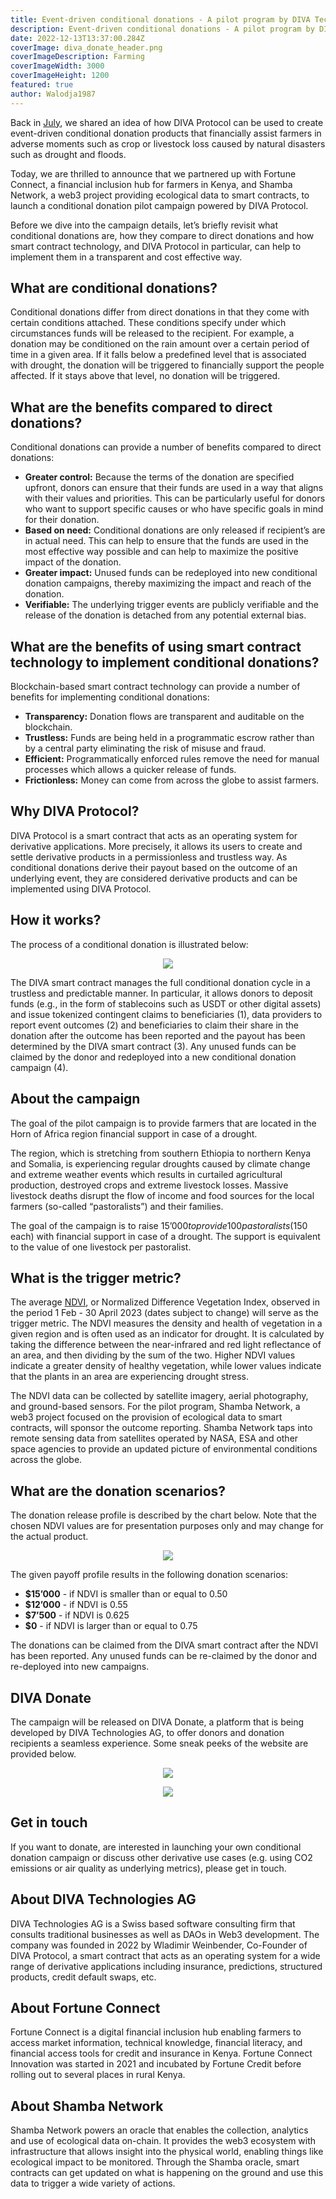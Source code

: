 ```yaml
---
title: Event-driven conditional donations - A pilot program by DIVA Technologies AG, Fortune Connect and Shamba Network
description: Event-driven conditional donations - A pilot program by DIVA Technologies AG, Fortune Connect and Shamba Network
date: 2022-12-13T13:37:00.284Z
coverImage: diva_donate_header.png
coverImageDescription: Farming
coverImageWidth: 3000
coverImageHeight: 1200
featured: true
author: Walodja1987
---
```


Back in [July](https://www.divaprotocol.io/posts/diva-how-diva-protocol-can-help-unlock-affordable-insurance-for-farmers), we shared an idea of how DIVA Protocol can be used to 
create event-driven conditional donation products that financially assist farmers in adverse moments such as crop or livestock loss caused by natural disasters such as drought and floods. 

Today, we are thrilled to announce that we partnered up with Fortune Connect, a financial inclusion hub for farmers in Kenya, 
and Shamba Network, a web3 project providing ecological data to smart contracts, to launch a conditional donation pilot campaign powered by DIVA Protocol. 

Before we dive into the campaign details, let’s briefly revisit what conditional donations are, how they compare to direct donations and how smart 
contract technology, and DIVA Protocol in particular, can help to implement them in a transparent and cost effective way.

## What are conditional donations?

Conditional donations differ from direct donations in that they come with certain conditions attached. These conditions specify under which 
circumstances funds will be released to the recipient. For example, a donation may be conditioned on the rain amount over a certain period of 
time in a given area. If it falls below a predefined level that is associated with drought, the donation will be triggered to financially 
support the people affected. If it stays above that level, no donation will be triggered.

## What are the benefits compared to direct donations?

Conditional donations can provide a number of benefits compared to direct donations:
* **Greater control:** Because the terms of the donation are specified upfront, donors can ensure that their funds are used in a way that 
aligns with their values and priorities. This can be particularly useful for donors who want to support specific causes or who have specific 
goals in mind for their donation.
* **Based on need:** Conditional donations are only released if recipient’s are in actual need. This can help to ensure that the funds are 
used in the most effective way possible and can help to maximize the positive impact of the donation.
* **Greater impact:** Unused funds can be redeployed into new conditional donation campaigns, thereby maximizing the impact and reach of the donation. 
* **Verifiable:** The underlying trigger events are publicly verifiable and the release of the donation is detached from any potential external bias.

## What are the benefits of using smart contract technology to implement conditional donations?

Blockchain-based smart contract technology can provide a number of benefits for implementing conditional donations: 
* **Transparency:** Donation flows are transparent and auditable on the blockchain.
* **Trustless:** Funds are being held in a programmatic escrow rather than by a central party eliminating the risk of misuse and fraud.
* **Efficient:** Programmatically enforced rules remove the need for manual processes which allows a quicker release of funds.
* **Frictionless:** Money can come from across the globe to assist farmers.

## Why DIVA Protocol?

DIVA Protocol is a smart contract that acts as an operating system for derivative applications. More precisely, it allows its users to create 
and settle derivative products in a permissionless and trustless way. As conditional donations derive their payout based on the outcome of an 
underlying event, they are considered derivative products and can be implemented using DIVA Protocol.

## How it works?

The process of a conditional donation is illustrated below:

<p align="center">
  <img src="/images/posts/diva-donate-how-it-works.png" />
</p>


The DIVA smart contract manages the full conditional donation cycle in a trustless and predictable manner. In particular, it allows donors to 
deposit funds (e.g., in the form of stablecoins such as USDT or other digital assets) and issue tokenized contingent claims to beneficiaries (1), 
data providers to report event outcomes (2) and beneficiaries to claim their share in the donation after the outcome has been reported and the 
payout has been determined by the DIVA smart contract (3). Any unused funds can be claimed by the donor and redeployed into a new conditional donation campaign (4).

## About the campaign

The goal of the pilot campaign is to provide farmers that are located in the Horn of Africa region financial support in case of a drought. 

The region, which is stretching from southern Ethiopia to northern Kenya and Somalia, is experiencing regular droughts caused by climate change 
and extreme weather events which results in curtailed agricultural production, destroyed crops and extreme livestock losses. Massive livestock deaths 
disrupt the flow of income and food sources for the local farmers (so-called “pastoralists”) and their families.

The goal of the campaign is to raise $15’000 to provide 100 pastoralists ($150 each) with financial support in case of a drought. The support 
is equivalent to the value of one livestock per pastoralist.

## What is the trigger metric?

The average [NDVI](https://en.wikipedia.org/wiki/Normalized_difference_vegetation_index), or Normalized Difference Vegetation Index, observed in the period 
1 Feb - 30 April 2023 (dates subject to change) will serve as the trigger metric. 
The NDVI measures the density and health of vegetation in a given region and is often used as an indicator for drought. It is calculated by taking the difference 
between the near-infrared and red light reflectance of an area, and then dividing by the sum of the two. Higher NDVI values indicate a greater density of healthy 
vegetation, while lower values indicate that the plants in an area are experiencing drought stress.

The NDVI data can be collected by satellite imagery, aerial photography, and ground-based sensors. For the pilot program, Shamba Network, a web3 project focused 
on the provision of ecological data to smart contracts, will sponsor the outcome reporting. Shamba Network taps into remote sensing data from satellites operated by 
NASA, ESA and other space agencies to provide an updated picture of environmental conditions across the globe. 

## What are the donation scenarios?
The donation release profile is described by the chart below. Note that the chosen NDVI values are for presentation purposes only and may change for the actual product.

<p align="center">
  <img src="/images/posts/diva-donate-payoff-profile.png" />
</p>

The given payoff profile results in the following donation scenarios:
- **$15’000** - if NDVI is smaller than or equal to 0.50
- **$12’000** - if NDVI is 0.55
- **$7’500** - if NDVI is 0.625
- **$0** - if NDVI is larger than or equal to 0.75

The donations can be claimed from the DIVA smart contract after the NDVI has been reported. Any unused funds can be re-claimed by the donor and re-deployed into new campaigns.

## DIVA Donate
The campaign will be released on DIVA Donate, a platform that is being developed by DIVA Technologies AG, to offer donors and donation recipients a seamless experience. 
Some sneak peeks of the website are provided below.

<p align="center">
  <img src="/images/posts/diva-donate-1.png" />
</p>

<p align="center">
  <img src="/images/posts/diva-donate-2.png" />
</p>

## Get in touch
If you want to donate, are interested in launching your own conditional donation campaign or discuss other derivative use cases (e.g. using CO2 emissions or air 
quality as underlying metrics), please get in touch.

## About DIVA Technologies AG

DIVA Technologies AG is a Swiss based software consulting firm that consults traditional businesses as well as DAOs in Web3 development. The company was founded 
in 2022 by Wladimir Weinbender, Co-Founder of DIVA Protocol, a smart contract that acts as an operating system for a wide range of derivative applications 
including insurance, predictions, structured products, credit default swaps, etc.

## About Fortune Connect

Fortune Connect is a digital financial inclusion hub enabling farmers to access market information, technical knowledge, financial literacy, and financial 
access tools for credit and insurance in Kenya. Fortune Connect Innovation was started in 2021 and incubated by Fortune Credit before rolling out to several 
places in rural Kenya.

## About Shamba Network

Shamba Network powers an oracle that enables the collection, analytics and use of ecological data on-chain. It provides the web3 ecosystem with 
infrastructure that allows insight into the physical world, enabling things like ecological impact to be monitored. Through the Shamba oracle, 
smart contracts can get updated on what is happening on the ground and use this data to trigger a wide variety of actions. 




